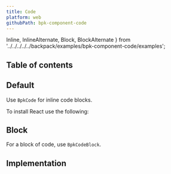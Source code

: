 ```yaml
---
title: Code
platform: web
githubPath: bpk-component-code
---
```




  Inline,
  InlineAlternate,
  Block,
  BlockAlternate
} from '../../../../../backpack/examples/bpk-component-code/examples';

## Table of contents

## Default

Use `BpkCode` for inline code blocks.

<PresentationBlock>
  To install React use the following: <Inline />
</PresentationBlock>

## Block

For a block of code, use `BpkCodeBlock`.

<PresentationBlock>
  <Block />
</PresentationBlock>

## Implementation

<Readme />
